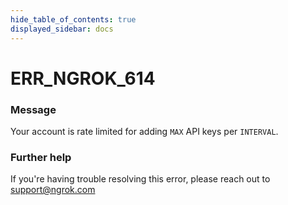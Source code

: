 ```yaml
---
hide_table_of_contents: true
displayed_sidebar: docs
---
```



# ERR_NGROK_614

### Message

Your account is rate limited for adding `MAX` API keys per `INTERVAL`.

### Further help

If you're having trouble resolving this error, please reach out to [support@ngrok.com](mailto:support@ngrok.com?subject=Help%20with%20ERR_NGROK_614)

<ErrorDetails error="err_ngrok_614" />
